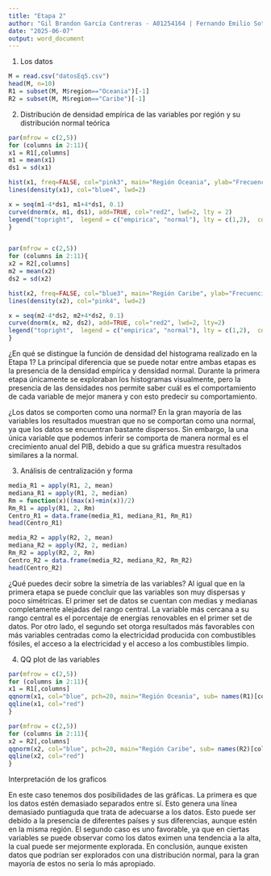 ---
title: "Etapa 2"
author: "Gil Brandon García Contreras - A01254164 | Fernando Emilio Soto Gallegos - A01641995  Jorge Eduardo Varela Muñiz - A01384569 | Maximo Cruz Olvera - a01723622"
date: "2025-06-07"
output: word_document
---

1. Los datos

```{r}
M = read.csv("datosEq5.csv")
head(M, n=10)
R1 = subset(M, M$region=="Oceania")[-1]
R2 = subset(M, M$region=="Caribe")[-1]
```

2. Distribución de densidad empírica de las variables por región y su distribución normal teórica

```{r}
par(mfrow = c(2,5))
for (columns in 2:11){
x1 = R1[,columns]
m1 = mean(x1)
ds1 = sd(x1)

hist(x1, freq=FALSE, col="pink3", main="Región Oceania", ylab="Frecuencia", xlab = names(R1)[columns])
lines(density(x1), col="blue4", lwd=2)

x = seq(m1-4*ds1, m1+4*ds1, 0.1)
curve(dnorm(x, m1, ds1), add=TRUE, col="red2", lwd=2, lty = 2)
legend("topright",  legend = c("empirica", "normal"), lty = c(1,2),  col = c("blue4", "red2") , cex=0.5)
}


par(mfrow = c(2,5))
for (columns in 2:11){
x2 = R2[,columns]
m2 = mean(x2)
ds2 = sd(x2)

hist(x2, freq=FALSE, col="blue3", main="Región Caribe", ylab="Frecuencia", xlab = names(R2)[columns])
lines(density(x2), col="pink4", lwd=2)

x = seq(m2-4*ds2, m2+4*ds2, 0.1)
curve(dnorm(x, m2, ds2), add=TRUE, col="red2", lwd=2, lty=2)
legend("topright",  legend = c("empirica", "normal"), lty = c(1,2),  col = c("pink4", "red2") , cex=0.5)
}
```
¿En qué se distingue la función de densidad del histograma realizado en la Etapa 1?
La principal diferencia que se puede notar entre ambas etapas es la presencia de la densidad empírica y densidad normal. Durante la primera etapa únicamente se exploraban los histogramas visualmente, pero la presencia de las densidades nos permite saber cuál es el comportamiento de cada variable de mejor manera y con esto predecir su comportamiento.

¿Los datos se comporten como una normal? 
En la gran mayoría de las variables los resultados muestran que no se comportan como una normal, ya que los datos se encuentran bastante dispersos. Sin embargo, la una única variable que podemos inferir se comporta de manera normal es el crecimiento anual del PIB, debido a que su gráfica muestra resultados similares a la normal.


3. Análisis de centralización y forma

```{r}
media_R1 = apply(R1, 2, mean)
mediana_R1 = apply(R1, 2, median)
Rm = function(x)((max(x)+min(x))/2) 
Rm_R1 = apply(R1, 2, Rm)
Centro_R1 = data.frame(media_R1, mediana_R1, Rm_R1)
head(Centro_R1)

media_R2 = apply(R2, 2, mean)
mediana_R2 = apply(R2, 2, median)
Rm_R2 = apply(R2, 2, Rm)
Centro_R2 = data.frame(media_R2, mediana_R2, Rm_R2)
head(Centro_R2)
```

¿Qué puedes decir sobre la simetría de las variables?
Al igual que en la primera etapa se puede concluir que las variables son muy dispersas y poco simétricas. El primer set de datos se cuentan con medias y medianas completamente alejadas del rango central. La variable más cercana a su rango central es el porcentaje de energías renovables en el primer set de datos. Por otro lado, el segundo set otorga resultados más favorables con más variables centradas como la electricidad producida con combustibles fósiles, el acceso a la electricidad y el acceso a los combustibles limpio.


4. QQ plot de las variables

```{r}
par(mfrow = c(2,5))
for (columns in 2:11){
x1 = R1[,columns] 
qqnorm(x1, col="blue", pch=20, main="Región Oceania", sub= names(R1)[columns])
qqline(x1, col="red")
}

par(mfrow = c(2,5))
for (columns in 2:11){
x2 = R2[,columns]
qqnorm(x2, col="blue", pch=20, main="Región Caribe", sub= names(R2)[columns])
qqline(x2, col="red")
}

```
Interpretación de los graficos

En este caso tenemos dos posibilidades de las gráficas. La primera es que los datos estén demasiado separados entre sí. Esto genera una línea demasiado puntiaguda que trata de adecuarse a los datos. Esto puede ser debido a la presencia de diferentes países y sus diferencias, aunque estén en la misma región. El segundo caso es uno favorable, ya que en ciertas variables se puede observar como los datos eximen una tendencia a la alta, la cual puede ser mejormente explorada. En conclusión, aunque existen datos que podrían ser explorados con una distribución normal, para la gran mayoría de estos no sería lo más apropiado. 